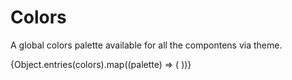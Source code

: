 

<Meta title="Tokens/Colors" />

# Colors

A global colors palette available for all the compontens via theme.

<ColorPalette>
  {Object.entries(colors).map((palette) => (
    <ColorItem key={palette[0]} title={palette[0]} colors={palette[1]} />
  ))}
</ColorPalette>
